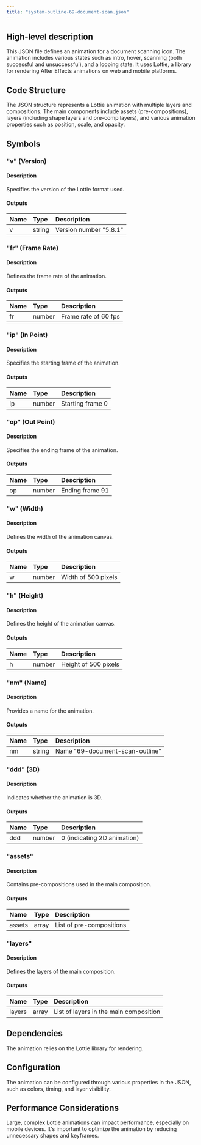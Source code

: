 ```yaml
---
title: "system-outline-69-document-scan.json"
---
```


## High-level description

This JSON file defines an animation for a document scanning icon. The animation includes various states such as intro, hover, scanning (both successful and unsuccessful), and a looping state. It uses Lottie, a library for rendering After Effects animations on web and mobile platforms.

## Code Structure

The JSON structure represents a Lottie animation with multiple layers and compositions. The main components include assets (pre-compositions), layers (including shape layers and pre-comp layers), and various animation properties such as position, scale, and opacity.

## Symbols

### "v" (Version)
#### Description
Specifies the version of the Lottie format used.

#### Outputs
| Name | Type | Description |
|:-----|:-----|:------------|
| v | string | Version number "5.8.1" |

### "fr" (Frame Rate)
#### Description
Defines the frame rate of the animation.

#### Outputs
| Name | Type | Description |
|:-----|:-----|:------------|
| fr | number | Frame rate of 60 fps |

### "ip" (In Point)
#### Description
Specifies the starting frame of the animation.

#### Outputs
| Name | Type | Description |
|:-----|:-----|:------------|
| ip | number | Starting frame 0 |

### "op" (Out Point)
#### Description
Specifies the ending frame of the animation.

#### Outputs
| Name | Type | Description |
|:-----|:-----|:------------|
| op | number | Ending frame 91 |

### "w" (Width)
#### Description
Defines the width of the animation canvas.

#### Outputs
| Name | Type | Description |
|:-----|:-----|:------------|
| w | number | Width of 500 pixels |

### "h" (Height)
#### Description
Defines the height of the animation canvas.

#### Outputs
| Name | Type | Description |
|:-----|:-----|:------------|
| h | number | Height of 500 pixels |

### "nm" (Name)
#### Description
Provides a name for the animation.

#### Outputs
| Name | Type | Description |
|:-----|:-----|:------------|
| nm | string | Name "69-document-scan-outline" |

### "ddd" (3D)
#### Description
Indicates whether the animation is 3D.

#### Outputs
| Name | Type | Description |
|:-----|:-----|:------------|
| ddd | number | 0 (indicating 2D animation) |

### "assets"
#### Description
Contains pre-compositions used in the main composition.

#### Outputs
| Name | Type | Description |
|:-----|:-----|:------------|
| assets | array | List of pre-compositions |

### "layers"
#### Description
Defines the layers of the main composition.

#### Outputs
| Name | Type | Description |
|:-----|:-----|:------------|
| layers | array | List of layers in the main composition |

## Dependencies
The animation relies on the Lottie library for rendering.

## Configuration
The animation can be configured through various properties in the JSON, such as colors, timing, and layer visibility.

## Performance Considerations
Large, complex Lottie animations can impact performance, especially on mobile devices. It's important to optimize the animation by reducing unnecessary shapes and keyframes.